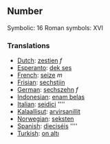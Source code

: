 ==Number==

Symbolic: 16
Roman symbols: XVI

===Translations===

*[[Dutch]]: [[zestien]] ''f''
*[[Esperanto]]: [[dek ses]]
*[[French]]: [[seize]] ''m''
*[[Frisian]]: [[sechstjin]]
*[[German]]: [[sechszehn]] ''f''
*[[Indonesian]]: [[enam belas]]
*[[Italian]]: [[seidici]] ''''
*[[Kalaallisut]]: [[arvirsanillit]]
*[[Norwegian]]: [[seksten]]
*[[Spanish]]: [[dieciséis]] ''''
*[[Turkish]]: [[on altı]]